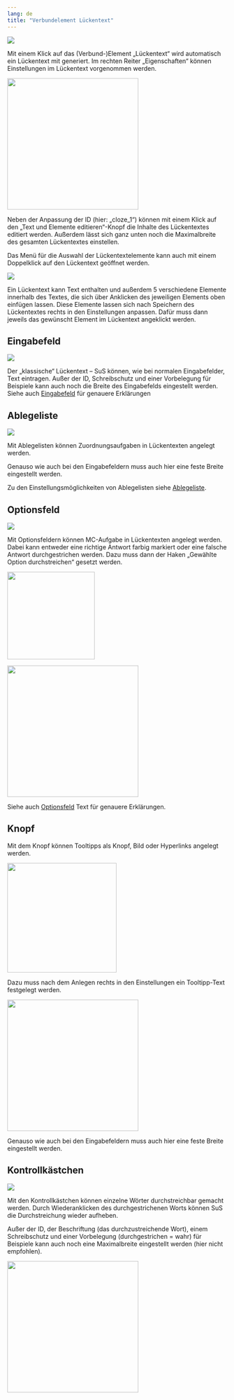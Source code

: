 ```yaml
---
lang: de
title: "Verbundelement Lückentext"
---
```

 
 ![](Lueckentext_Main_Grafik.png)

 Mit einem Klick auf das (Verbund-)Element „Lückentext“ wird automatisch ein Lückentext mit generiert. Im rechten Reiter „Eigenschaften“ können Einstellungen im Lückentext vorgenommen werden.
 
![](Luckentext_ID_Grafik.png){width=300}

Neben der Anpassung der ID (hier: „cloze_1“) können mit einem Klick auf den „Text und Elemente editieren“-Knopf die Inhalte des Lückentextes editiert werden. Außerdem lässt sich ganz unten noch die Maximalbreite des gesamten Lückentextes einstellen.

::: {.callout-note}
Das Menü für die Auswahl der Lückentextelemente kann auch mit einem Doppelklick auf den Lückentext geöffnet werden.
:::

![](Lueckentext_Text_Grafik.png)

Ein Lückentext kann Text enthalten und außerdem 5 verschiedene Elemente innerhalb des Textes, die sich über Anklicken des jeweiligen Elements oben einfügen lassen. Diese Elemente lassen sich nach Speichern des Lückentextes rechts in den Einstellungen anpassen. Dafür muss dann jeweils das gewünscht Element im Lückentext angeklickt werden.

## Eingabefeld

![](Luckentext_EGF_Main_Grafik.png)

Der „klassische“ Lückentext – SuS können, wie bei normalen Eingabefelder, Text eintragen. Außer der ID, Schreibschutz und einer Vorbelegung für Beispiele kann auch noch die Breite des Eingabefelds eingestellt werden. Siehe auch  [Eingabefeld](/Studio\Aufgaben_gestalten\Anlegen_von_Aufgaben_im_Standardmodus\Glossar\Glossar.qmd#eingabefeld-einzeilige-antwortfelder) für genauere Erklärungen

## Ablegeliste

![](Luckentext_DaD_Main_Grafik.png)

Mit Ablegelisten können Zuordnungsaufgaben in Lückentexten angelegt werden.

Genauso wie auch bei den Eingabefeldern muss auch hier eine feste Breite eingestellt werden.

Zu den Einstellungsmöglichkeiten von Ablegelisten siehe [Ablegeliste](/Studio\Aufgaben_gestalten\Anlegen_von_Aufgaben_im_Standardmodus\Glossar\Glossar.qmd#drag--drop).

## Optionsfeld

![](Luckentext_MC_Main_Grafik.png)

Mit Optionsfeldern können MC-Aufgabe in Lückentexten angelegt werden. Dabei kann entweder eine richtige Antwort farbig markiert oder eine falsche Antwort durchgestrichen werden. Dazu muss dann der Haken „Gewählte Option durchstreichen“ gesetzt werden. 

![](Lueckentext_Optionsfeld_eins_Grafik.png){width=200}

![](Lueckentext_Optionsfeld_zwei_Grafik.png){width=300}

Siehe auch [Optionsfeld](/Studio\Aufgaben_gestalten\Anlegen_von_Aufgaben_im_Standardmodus\Glossar\Glossar.qmd#mc) Text für genauere Erklärungen.

## Knopf

Mit dem Knopf können Tooltipps als Knopf, Bild oder Hyperlinks angelegt werden.

![](Lueckentext_Knopf_eins_Grafik.png){width=250}

Dazu muss nach dem Anlegen rechts in den Einstellungen ein Tooltipp-Text festgelegt werden.

![](Lueckentext_Knopf_zwei_Grafik.png){width=300}

Genauso wie auch bei den Eingabefeldern muss auch hier eine feste Breite eingestellt werden.

## Kontrollkästchen

![](Luckentext_MC2_Main_Grafik.png)

Mit den Kontrollkästchen können einzelne Wörter durchstreichbar gemacht werden. Durch Wiederanklicken des durchgestrichenen Worts können SuS die Durchstreichung wieder aufheben.

Außer der ID, der Beschriftung (das durchzustreichende Wort), einem Schreibschutz und einer Vorbelegung (durchgestrichen = wahr) für Beispiele kann auch noch eine Maximalbreite eingestellt werden (hier nicht empfohlen).

![](Lueckentext_Kontrollkastchen_Grafik.png){width=300}